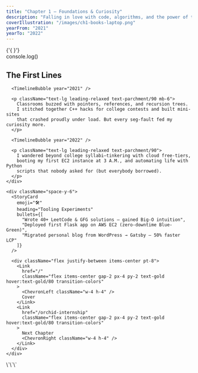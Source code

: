 ```yaml
---
title: "Chapter 1 – Foundations & Curiosity"
description: "Falling in love with code, algorithms, and the power of the web."
coverIllustration: "/images/ch1-books-laptop.png"
yearFrom: "2021"
yearTo: "2022"
---
```



<div className="relative min-h-screen">
  <ParallaxLayer speed={0.3} className="opacity-20">
    <div className="absolute inset-0 bg-[url('/placeholder.svg?height=800&width=1200')] opacity-30" />
  </ParallaxLayer>
  
  <ParallaxLayer speed={0.5} className="opacity-30">
    <div className="absolute top-1/4 left-1/3 text-6xl text-gold/20 font-mono">{'{ }'}</div>
    <div className="absolute bottom-1/3 right-1/4 text-4xl text-mint/20 font-mono">console.log()</div>
  </ParallaxLayer>

  <PageSpread chapterIndex={1}>
    <div className="prose prose-invert max-w-none">
      <h2 className="text-3xl font-display text-gold mb-6">The First Lines</h2>
      
      <TimelineBubble year="2021" />
      
      <p className="text-lg leading-relaxed text-parchment/90 mb-6">
        Classrooms buzzed with pointers, references, and recursion trees. 
        I stitched together C++ hacks for college contests and built mini-sites 
        that crashed proudly under load. But every seg-fault fed my curiosity more.
      </p>

      <TimelineBubble year="2022" />
      
      <p className="text-lg leading-relaxed text-parchment/90">
        I wandered beyond college syllabi—tinkering with cloud free-tiers, 
        booting my first EC2 instance at 3 A.M., and automating life with Python 
        scripts that nobody asked for (but everybody borrowed).
      </p>
    </div>

    <div className="space-y-6">
      <StoryCard
        emoji="🛠️"
        heading="Tooling Experiments"
        bullets={[
          "Wrote 40+ LeetCode & GFG solutions – gained Big-O intuition",
          "Deployed first Flask app on AWS EC2 (zero-downtime Blue-Green)",
          "Migrated personal blog from WordPress → Gatsby – 50% faster LCP"
        ]}
      />
      
      <div className="flex justify-between items-center pt-8">
        <Link 
          href="/"
          className="flex items-center gap-2 px-4 py-2 text-gold hover:text-gold/80 transition-colors"
        >
          <ChevronLeft className="w-4 h-4" />
          Cover
        </Link>
        <Link 
          href="/orchid-internship"
          className="flex items-center gap-2 px-4 py-2 text-gold hover:text-gold/80 transition-colors"
        >
          Next Chapter
          <ChevronRight className="w-4 h-4" />
        </Link>
      </div>
    </div>
  </PageSpread>
</div>
\`\`\`
